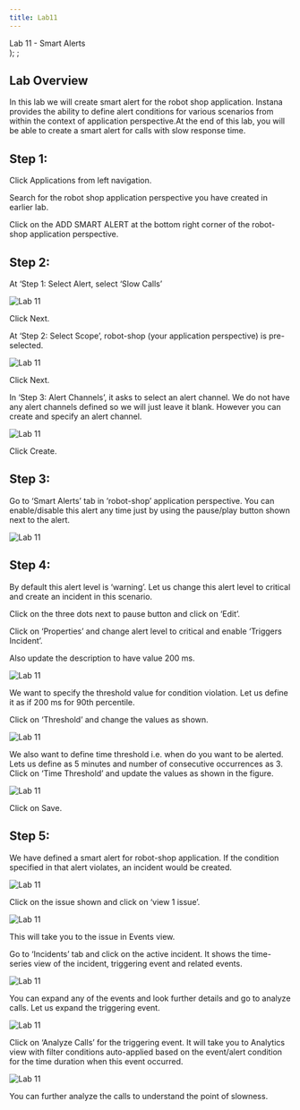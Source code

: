 ```yaml
---
title: Lab11
---
```

  <span>
    Lab 11 - Smart Alerts <br />
  </span>
);
;

## Lab Overview

In this lab we will create smart alert for the robot shop application. Instana provides the ability to define alert conditions for various scenarios from within the context of application perspective.At the end of this lab, you will be able to create a smart alert for calls with slow response time.

## Step 1: 

Click Applications from left navigation. 

Search for the robot shop application perspective you have created in earlier lab.

Click on the ADD SMART ALERT at the bottom right corner of the robot-shop application perspective. 

## Step 2:

At ‘Step 1: Select Alert, select ‘Slow Calls’

![Lab 11](images/lab11.1.png) 

Click Next.

At ‘Step 2: Select Scope’, robot-shop (your application perspective) is pre-selected.

![Lab 11](images/lab11.2.png) 

Click Next. 

In ‘Step 3: Alert Channels’, it asks to select an alert channel. We do not have any alert channels defined so we will just leave it blank. However you can create and specify an alert channel.

![Lab 11](images/lab11.3.png) 

Click Create.

## Step 3:

Go to ‘Smart Alerts’ tab in ‘robot-shop’ application perspective. You can enable/disable this alert any time just by using the pause/play button shown next to the alert.

![Lab 11](images/lab11.4.png) 

## Step 4:

By default this alert level is ‘warning’. Let us change this alert level to critical and create an incident in this scenario. 

Click on the three dots next to pause button and click on ‘Edit’.

Click on ‘Properties’ and change alert level to critical and enable ‘Triggers Incident’. 

Also update the description to have value 200 ms.

![Lab 11](images/lab11.5.png) 

We want to specify the threshold value for condition violation. Let us define it as if 200 ms for 90th percentile. 

Click on ‘Threshold’ and change the values as shown.

![Lab 11](images/lab11.6.png)

We also want to define time threshold i.e. when do you want to be alerted. Lets us define as 5 minutes and number of consecutive occurrences as 3. Click on ‘Time Threshold’ and update the values as shown in the figure. 

![Lab 11](images/lab11.7.png)

Click on Save.

## Step 5: 

We have defined a smart alert for robot-shop application. If the condition specified in that alert violates, an incident would be created.

![Lab 11](images/lab11.8.png)

Click on the issue shown and click on ‘view 1 issue’.

![Lab 11](images/lab11.9.png)

This will take you to the issue in Events view.

Go to ‘Incidents’ tab and click on the active incident. It shows the time-series view of the incident, triggering event and related events.

![Lab 11](images/lab11.10.png)

You can expand any of the events and look further details and go to analyze calls. Let us expand the triggering event.

![Lab 11](images/lab11.11.png)

Click on ‘Analyze Calls’ for the triggering event. 
It will take you to Analytics view with filter conditions auto-applied based on the event/alert condition for the time duration when this event occurred.

![Lab 11](images/lab11.12.png)

You can further analyze the calls to understand the point of slowness. 